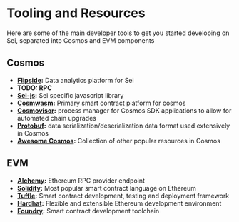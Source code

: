# Tooling and Resources
Here are some of the main developer tools to get you started developing on Sei, separated into Cosmos and EVM components

## Cosmos
- **[Flipside](https://flipsidecrypto.xyz/):** Data analytics platform for Sei
- **TODO: RPC**
- **[Sei-js](https://www.npmjs.com/package/@sei-js/core):** Sei specific javascript library
- **[Cosmwasm](https://docs.cosmwasm.com/docs/):** Primary smart contract platform for cosmos
- **[Cosmovisor](https://docs.cosmos.network/main/build/tooling/cosmovisor):** process manager for Cosmos SDK
applications to allow for automated chain upgrades
- **[Protobuf](https://protobuf.dev/):** data serialization/deserialization data format used extensively in Cosmos
- **[Awesome Cosmos](https://github.com/cosmos/awesome-cosmos):** Collection of other popular resources in Cosmos

## EVM
- **[Alchemy](https://www.alchemy.com/):** Ethereum RPC provider endpoint
- **[Solidity](https://soliditylang.org/):** Most popular smart contract language on Ethereum
- **[Tuffle](https://trufflesuite.com/):** Smart contract development, testing and deployment framework
- **[Hardhat](https://hardhat.org/):** Flexible and extensible Ethereum development environment
- **[Foundry](https://book.getfoundry.sh/):** Smart contract development toolchain